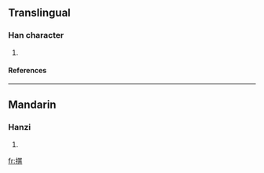 ==Translingual==
===Han character===
{{Han char|rn=64|rad=手|as=08|sn=11|four=5408<sub>1</sub>|canj=手廿一金 (QTMC)}}
# {{defn|Han|sort=手08}}
====References====
{{Han ref|kx=0437.120|dkj=12254|dj=0787.020|hdz=31891.040|uh=6391|ud=25489|bh=D5A4|bd=54692}}
----
==Mandarin==
===Hanzi===
{{cmn-hanzi|pin=[[qí]] ([[qi2]])|wg=ch'i<sup>2</sup>}}
# {{defn|Mandarin}}

[[fr:掑]]